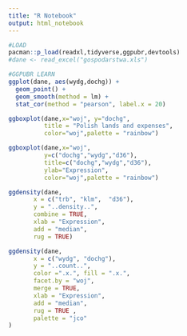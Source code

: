 ```yaml
---
title: "R Notebook"
output: html_notebook
---
```



```r
#LOAD
pacman::p_load(readxl,tidyverse,ggpubr,devtools)
#dane <- read_excel("gospodarstwa.xls")
```

```r
#GGPUBR LEARN
ggplot(dane, aes(wydg,dochg)) +
  geom_point() +
  geom_smooth(method = lm) +
  stat_cor(method = "pearson", label.x = 20)
```

```r
ggboxplot(dane,x="woj", y="dochg",
          title = "Polish lands and expenses",
          color="woj",palette = "rainbow")

ggboxplot(dane,x="woj",
          y=c("dochg","wydg","d36"),
          title=c("dochg","wydg","d36"),
          ylab="Expression",
          color="woj",palette = "rainbow")

ggdensity(dane,
       x = c("trb", "klm",  "d36"),
       y = "..density..",
       combine = TRUE,                
       xlab = "Expression", 
       add = "median",                  
       rug = TRUE) 

ggdensity(dane,
       x = c("wydg", "dochg"),
       y = "..count..",
       color =".x.", fill = ".x.",
       facet.by = "woj",
       merge = TRUE,          
       xlab = "Expression",
       add = "median",                
       rug = TRUE ,                 
       palette = "jco"                  
)
```




